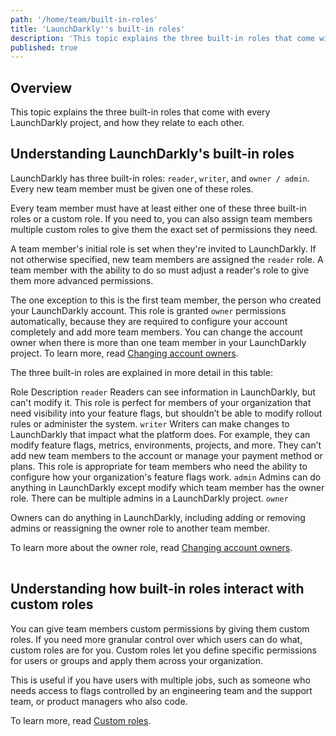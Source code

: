```yaml
---
path: '/home/team/built-in-roles'
title: 'LaunchDarkly''s built-in roles'
description: 'This topic explains the three built-in roles that come with every LaunchDarkly project.'
published: true
---
```


## Overview

This topic explains the three built-in roles that come with every LaunchDarkly project, and how they relate to each other.

## Understanding LaunchDarkly's built-in roles

LaunchDarkly has three built-in roles: `reader`, `writer`, and `owner / admin`. Every new team member must be given one of these roles.

Every team member must have at least either one of these three built-in roles or a custom role. If you need to, you can also assign team members multiple custom roles to give them the exact set of permissions they need.

A team member's initial role is set when they're invited to LaunchDarkly. If not otherwise specified, new team members are assigned the `reader` role. A team member with the ability to do so must adjust a reader's role to give them more advanced permissions.

The one exception to this is the first team member, the person who created your LaunchDarkly account. This role is granted `owner` permissions automatically, because they are required to configure your account completely and add more team members. You can change the account owner when there is more than one team member in your LaunchDarkly project. To learn more, read [Changing account owners](/home/account-security/account-owners).

The three built-in roles are explained in more detail in this table:

<Table>
  <TableHeader>
    <TableHeadCell>Role</TableHeadCell>
    <TableHeadCell>Description</TableHeadCell>
  </TableHeader>
  <TableBody>
    <TableRow>
      <TableCell>
        <code>reader</code>
      </TableCell>
      <TableCell>
        Readers can see information in LaunchDarkly, but can't modify it. This role is perfect for members of your
        organization that need visibility into your feature flags, but shouldn’t be able to modify rollout rules or
        administer the system.
      </TableCell>
    </TableRow>
    <TableRow>
      <TableCell>
        <code>writer</code>
      </TableCell>
      <TableCell>
        Writers can make changes to LaunchDarkly that impact what the platform does. For example, they can modify
        feature flags, metrics, environments, projects, and more. They can’t add new team members to the account or
        manage your payment method or plans. This role is appropriate for team members who need the ability to configure
        how your organization's feature flags work.
      </TableCell>
    </TableRow>
    <TableRow>
      <TableCell>
        <code>admin</code>
      </TableCell>
      <TableCell>
        Admins can do anything in LaunchDarkly except modify which team member has the owner role. There can be multiple admins in a LaunchDarkly project.
      </TableCell>
    </TableRow>
    <TableRow>
      <TableCell>
        <code>owner</code>
      </TableCell>
<TableCell>

Owners can do anything in LaunchDarkly, including adding or removing admins or reassigning the owner role to another team member.<br/>

To learn more about the owner role, read [Changing account owners](/home/account-security/account-owners).

</TableCell>
    </TableRow>
  </TableBody>
</Table>

## Understanding how built-in roles interact with custom roles

You can give team members custom permissions by giving them custom roles. If you need more granular control over which users can do what, custom roles are for you. Custom roles let you define specific permissions for users or groups and apply them across your organization.

This is useful if you have users with multiple jobs, such as someone who needs access to flags controlled by an engineering team and the
support team, or product managers who also code.

To learn more, read [Custom roles](/home/team/custom-roles).
